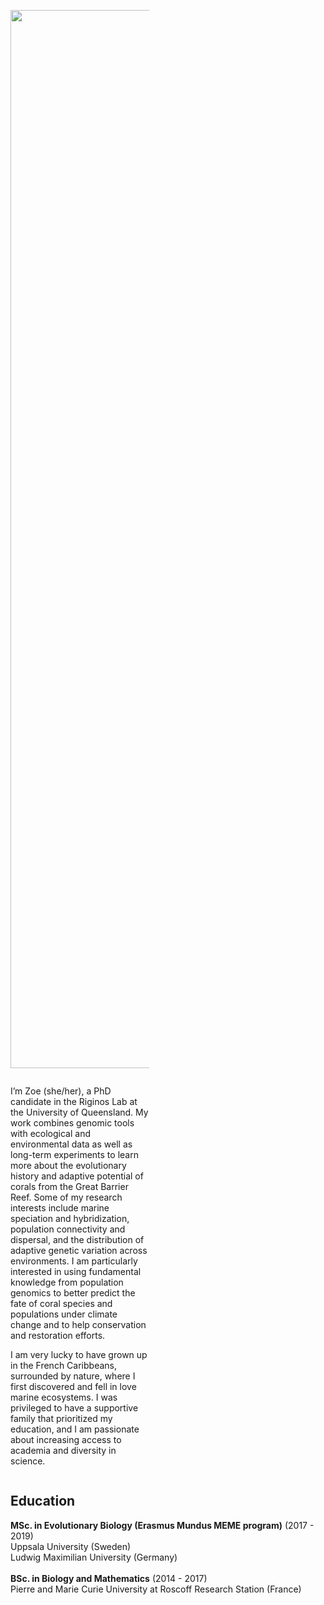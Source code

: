 <style>

.add-space{

padding-right: 11%;

}

</style>

::: {.column width="44%" .add-space}
![](img/Headshot.jpg){width="1693"}
:::

::: {.column width=44%}
I'm Zoe (she/her), a PhD candidate in the Riginos Lab at the University of Queensland. My work combines genomic tools with ecological and environmental data as well as long-term experiments to learn more about the evolutionary history and adaptive potential of corals from the Great Barrier Reef. Some of my research interests include marine speciation and hybridization, population connectivity and dispersal, and the distribution of adaptive genetic variation across environments. I am particularly interested in using fundamental knowledge from population genomics to better predict the fate of coral species and populations under climate change and to help conservation and restoration efforts.

I am very lucky to have grown up in the French Caribbeans, surrounded by nature, where I first discovered and fell in love marine ecosystems. I was privileged to have a supportive family that prioritized my education, and I am passionate about increasing access to academia and diversity in science.    
:::

## Education

**MSc. in Evolutionary Biology (Erasmus Mundus MEME program)** (2017 - 2019)\
Uppsala University (Sweden)\
Ludwig Maximilian University (Germany)\
\
**BSc. in Biology and Mathematics** (2014 - 2017)\
Pierre and Marie Curie University at Roscoff Research Station (France)\
\
